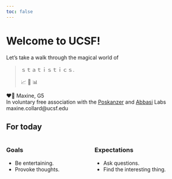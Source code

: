 ```yaml
---
toc: false
---
```


# Welcome to UCSF!

Let's take a walk through the magical world of

> ｓｔａｔｉｓｔｉｃｓ.
>
> 📈 🧮 📊

❤️‍🔥 Maxine, G5\
In voluntary free association with the [Poskanzer](https://www.arcadiascience.com/team) and [Abbasi](https://abbasilab.org) Labs\
maxine.collard@ucsf.edu

## For today

::: {.columns}
::: {.column}
### Goals
* Be entertaining.
* Provoke thoughts.
:::
::: {.column}
### Expectations
* Ask questions.
* Find the interesting thing.
:::
::::